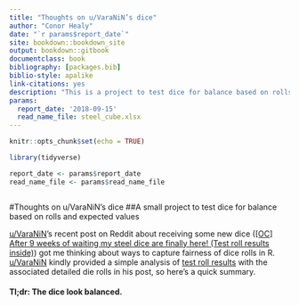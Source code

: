 --- 
title: "Thoughts on u/VaraNiN’s dice"
author: "Conor Healy"
date: "`r params$report_date`"
site: bookdown::bookdown_site
output: bookdown::gitbook
documentclass: book
bibliography: [packages.bib]
biblio-style: apalike
link-citations: yes
description: "This is a project to test dice for balance based on rolls and expected values"
params:
  report_date: '2018-09-15'
  read_name_file: steel_cube.xlsx
---

```{r setup, include=FALSE}
knitr::opts_chunk$set(echo = TRUE)

library(tidyverse)

report_date <- params$report_date
read_name_file <- params$read_name_file



```

#Thoughts on u/VaraNiN’s dice
##A small project to test dice for balance based on rolls and expected values

[u/VaraNiN](https://www.reddit.com/user/VaraNiN)'s recent post on Reddit about receiving some new dice ([[OC] After 9 weeks of waiting my steel dice are finally here! (Test roll results inside)](https://www.reddit.com/r/DnD/comments/9g5gge/oc_after_9_weeks_of_waiting_my_steel_dice_are/?st=JM450M1H&sh=090282a1)) got me thinking about ways to capture fairness of dice rolls in R.  [u/VaraNiN](https://www.reddit.com/user/VaraNiN) kindly provided a simple analysis of [test roll results](https://drive.google.com/file/d/1oFhszSd7A210-YbTaEfz89A1eM7QgK5U/view?usp=sharing) with the associated detailed die rolls in his post, so here's a quick summary.

#### Tl;dr: The dice look balanced.


